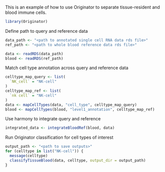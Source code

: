 This is an example of how to use Originator to separate tissue-resident and blood immune cells.

```r
library(Originator)
```

Define path to query and reference data

```r
data_path <- "<path to annotated single cell RNA data rds file>"
ref_path <- "<path to whole blood reference data rds file>"
```

```r
data <- readRDS(data_path)
blood <- readRDS(ref_path)
```

Match cell type annotation across query and reference data

```r
celltype_map_query <- list(
  `NK_cell` = "NK-cell"
)
celltype_map_ref <- list(
  `nk cell` = "NK-cell"
)
data <- mapCellTypes(data, "cell_type", celltype_map_query)
blood <- mapCellTypes(blood, "level1_annotation", celltype_map_ref)
```

Use harmony to integrate query and reference

```r
integrated_data <- integrateBloodRef(blood, data)
```

Run Originator classification for cell types of interest

```r
output_path <- "<path to save outputs>"
for (celltype in list("NK-cell")) {
  message(celltype)
  classifyTissueBlood(data, celltype, output_dir = output_path)
}
```

